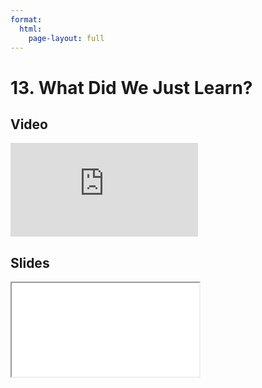 ```yaml
---
format:
  html:
    page-layout: full
---
```


# 13. What Did We Just Learn?

::: {.panel-tabset .nav-pills}

## Video

<iframe
    class="video"
    src="https://www.youtube.com/embed/vW2ZXIfZioE?start=31&end=78&rel=0" 
    title="Module 1 Video - What Did We Just Learn?"
    frameborder="0"
    allow="accelerometer; autoplay; clipboard-write; encrypted-media; gyroscope; picture-in-picture"
    allowfullscreen
></iframe>

## Slides

<iframe
    class="slide-deck"
    src="slides/module1_34.html"
></iframe>

:::

